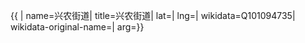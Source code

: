 {{ {{{1|PRC admin/showdata}}}|
name=兴农街道|
title=兴农街道|
lat=|
lng=|
wikidata=Q101094735|
wikidata-original-name=|
arg={{{arg|}}}}}